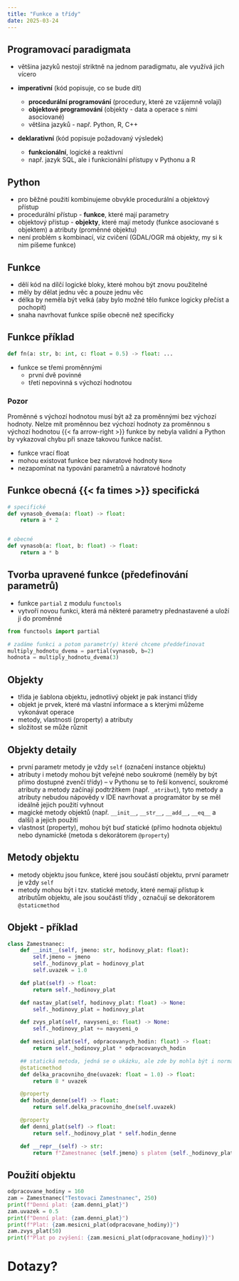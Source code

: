 ```yaml
---
title: "Funkce a třídy"
date: 2025-03-24
---
```


## Programovací paradigmata

- většina jazyků nestojí striktně na jednom paradigmatu, ale využívá jich vícero
  
- **imperativní** (kód popisuje, co se bude dít)
  - **procedurální programování** (procedury, které ze vzájemně volají)
  - **objektové programování** (objekty - data a operace s nimi asociované)
  - většina jazyků - např. Python, R, C++ 
- **deklarativní** (kód popisuje požadovaný výsledek)
  - **funkcionální**, logické a reaktivní 
  - např. jazyk SQL, ale i funkcionální přístupy v Pythonu a R

## Python

- pro běžné použití kombinujeme obvykle procedurální a objektový přístup
- procedurální přístup - **funkce**, které mají parametry
- objektový přístup - **objekty**, které mají metody (funkce asociované s objektem) a atributy (proměnné objektu)
- není problém s kombinací, viz cvičení ([GDAL/OGR]{.software} má objekty, my si k nim píšeme funkce)

## Funkce

- dělí kód na dílčí logické bloky, které mohou být znovu použitelné
- měly by dělat jednu věc a pouze jednu věc
- délka by neměla být velká (aby bylo možné tělo funkce logicky přečíst a pochopit)
- snaha navrhovat funkce spíše obecně než specificky

## Funkce příklad

```python
def fn(a: str, b: int, c: float = 0.5) -> float: ...
```

- funkce se třemi proměnnými 
  - první dvě povinné
  - třetí nepovinná s výchozí hodnotou 
  
::: {.callout-warning}
### Pozor
Proměnné s výchozí hodnotou musí být až za proměnnými bez výchozí hodnoty. Nelze mít proměnnou bez výchozí hodnoty za proměnnou s výchozí hodnotou {{< fa arrow-right >}} funkce by nebyla validní a Python by vykazoval chybu při snaze takovou funkce načíst.
:::

- funkce vrací float
- mohou existovat funkce bez návratové hodnoty `None`
- nezapomínat na typování parametrů a návratové hodnoty

## Funkce obecná {{< fa times >}} specifická
  
```python
# specifické
def vynasob_dvema(a: float) -> float:
    return a * 2


# obecné
def vynasob(a: float, b: float) -> float:
    return a * b
```

## Tvorba upravené funkce (předefinování parametrů)

- funkce `partial` z modulu `functools`
- vytvoří novou funkci, která má některé parametry přednastavené a uloží ji do proměnné

```python
from functools import partial

# zadáme funkci a potom parametr(y) které chceme předdefinovat
multiply_hodnotu_dvema = partial(vynasob, b=2)
hodnota = multiply_hodnotu_dvema(3)
```

## Objekty

- třída je šablona objektu, jednotlivý objekt je pak instancí třídy
- objekt je prvek, které má vlastní informace a s kterými můžeme vykonávat operace
- metody, vlastnosti (property) a atributy
- složitost se může různit

## Objekty detaily

- první parametr metody je vždy `self` (označení instance objektu)
- atributy i metody mohou být veřejné nebo soukromé (neměly by být přímo dostupné zvenčí třídy) -- v Pythonu se to řeší konvencí, soukromé atributy a metody začínají podtržítkem (např. `_atribut`), tyto metody a atributy nebudou nápovědy v IDE navrhovat a programátor by se měl ideálně jejich použití vyhnout
- magické metody objektů (např. `__init__`, `__str__`, `__add__`, `__eq__` a další) a jejich použití
- vlastnost (property), mohou být buď statické (přímo hodnota objektu) nebo dynamické (metoda s dekorátorem `@property`) 

## Metody objektu

- metody objektu jsou funkce, které jsou součástí objektu, první parametr je vždy `self`
- metody mohou být i tzv. statické metody, které nemají přístup k atributům objektu, ale jsou součástí třídy , označují se dekorátorem `@staticmethod`

## Objekt - příklad
```python
class Zamestnanec:
    def __init__(self, jmeno: str, hodinovy_plat: float):
        self.jmeno = jmeno
        self._hodinovy_plat = hodinovy_plat
        self.uvazek = 1.0

    def plat(self) -> float:
        return self._hodinovy_plat

    def nastav_plat(self, hodinovy_plat: float) -> None:
        self._hodinovy_plat = hodinovy_plat

    def zvys_plat(self, navyseni_o: float) -> None:
        self._hodinovy_plat += navyseni_o

    def mesicni_plat(self, odpracovanych_hodin: float) -> float:
        return self._hodinovy_plat * odpracovanych_hodin

    ## statická metoda, jedná se o ukázku, ale zde by mohla být i normální metoda
    @staticmethod
    def delka_pracovniho_dne(uvazek: float = 1.0) -> float:
        return 8 * uvazek

    @property
    def hodin_denne(self) -> float:
        return self.delka_pracovniho_dne(self.uvazek)

    @property
    def denni_plat(self) -> float:
        return self._hodinovy_plat * self.hodin_denne

    def __repr__(self) -> str:
        return f"Zamestnanec {self.jmeno} s platem {self._hodinovy_plat} za hodinu"
```

## Použití objektu

```python
odpracovane_hodiny = 160
zam = Zamestnanec("Testovaci Zamestnanec", 250)
print(f"Denní plat: {zam.denni_plat}")
zam.uvazek = 0.5
print(f"Denní plat: {zam.denni_plat}")
print(f"Plat: {zam.mesicni_plat(odpracovane_hodiny)}")
zam.zvys_plat(50)
print(f"Plat po zvýšení: {zam.mesicni_plat(odpracovane_hodiny)}")
```

# Dotazy? {.center}